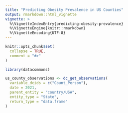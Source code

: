 ```yaml
---
title: "Predicting Obesity Prevalence in US Counties"
output: rmarkdown::html_vignette
vignette: >
  %\VignetteIndexEntry{predicting-obesity-prevalence}
  %\VignetteEngine{knitr::rmarkdown}
  %\VignetteEncoding{UTF-8}
---
```


<!-- https://github.com/datacommonsorg/api-python/blob/master/notebooks/v2/analyzing_obesity_prevalence.ipynb -->

```r
knitr::opts_chunk$set(
  collapse = TRUE,
  comment = "#>"
)
```

```r
library(datacommons)
```


```r
us_county_observations <- dc_get_observations(
  variable_dcids = c("Count_Person"),
  date = 2021,
  parent_entity = "country/USA",
  entity_type = "State",
  return_type = "data.frame"
)
```
